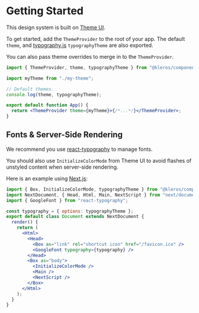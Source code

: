 
<Meta title="Guides/Getting Started" />

# Getting Started

This design system is built on [Theme UI](https://theme-ui.com/home).

To get started, add the `ThemeProvider` to the root of your app. The default `theme`, and [typography.js](https://kyleamathews.github.io/typography.js) `typographyTheme` are also exported.

You can also pass theme overrides to merge in to the `ThemeProvider`.

```jsx
import { ThemeProvider, theme, typographyTheme } from "@kleros/components";

import myTheme from "./my-theme";

// Default themes.
console.log(theme, typographyTheme);

export default function App() {
  return <ThemeProvider theme={myTheme}>{/*...*/}</ThemeProvider>;
}
```

## Fonts & Server-Side Rendering

We recommend you use [react-typography](https://github.com/KyleAMathews/typography.js) to manage fonts.

You should also use `InitializeColorMode` from Theme UI to avoid flashes of unstyled content when server-side rendering.

Here is an example using [Next.js](https://nextjs.org):

```jsx
import { Box, InitializeColorMode, typographyTheme } from "@kleros/components";
import NextDocument, { Head, Html, Main, NextScript } from "next/document";
import { GoogleFont } from "react-typography";

const typography = { options: typographyTheme };
export default class Document extends NextDocument {
  render() {
    return (
      <Html>
        <Head>
          <Box as="link" rel="shortcut icon" href="/favicon.ico" />
          <GoogleFont typography={typography} />
        </Head>
        <Box as="body">
          <InitializeColorMode />
          <Main />
          <NextScript />
        </Box>
      </Html>
    );
  }
}
```
